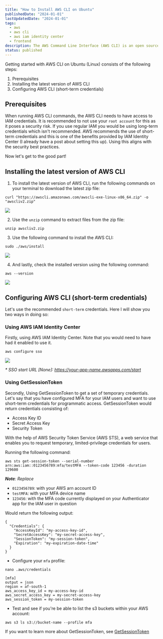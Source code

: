 ```yaml
---
title: "How to Install AWS CLI on Ubuntu"
publishedDate: "2024-01-01"
lastUpdatedDate: "2024-01-01"
tags:
  - aws
  - aws cli
  - aws iam identity center
  - frontend
description: The AWS Command Line Interface (AWS CLI) is an open source tool that enables you to interact with AWS services using commands via your terminal. It provides direct access to the public APIs of AWS services.
status: published
---
```


Getting started with AWS CLI on Ubuntu (Linux) consists of the following steps:

1. Prerequisites
2. Installing the latest version of AWS CLI
3. Configuring AWS CLI (short-term credentials)

## Prerequisites

When running AWS CLI commands, the AWS CLI needs to have access to IAM credentials. It is recommended to not use your `root account` for this as it poses a security risk. If you use regular IAM you would be using long-term credentials which isn't recommended. AWS recommends the use of short-term credentials and this is one of the benefits provided by IAM Identity Center (I already have a post about setting this up). Using this aligns with the security best practices.

Now let's get to the good part!

## Installing the latest version of AWS CLI

1. To install the latest version of AWS CLI, run the following commands on your terminal to download the latest zip file:

```shell
curl "https://awscli.amazonaws.com/awscli-exe-linux-x86_64.zip" -o "awscliv2.zip"
```

<img src="https://website-2023-bucket.s3.af-south-1.amazonaws.com/posts/how-to-install-aws-cli-on-ubuntu/Download+Zip.png" />

2. Use the `unzip` command to extract files from the zip file:

```shell
unzip awscliv2.zip
```

3. Use the following command to install the AWS CLI:

```shell
sudo ./aws/install
```

<img src="https://website-2023-bucket.s3.af-south-1.amazonaws.com/posts/how-to-install-aws-cli-on-ubuntu/Install+CLI.png" />

4. And lastly, check the installed version using the following command:

```shell
aws --version
```

<img src="https://website-2023-bucket.s3.af-south-1.amazonaws.com/posts/how-to-install-aws-cli-on-ubuntu/CLI+Version.png" />

## Configuring AWS CLI (short-term credentials)

Let's use the recommended `short-term` credentials. Here I will show you two ways in doing so:

### Using AWS IAM Identity Center

Firstly, using AWS IAM Identity Center. Note that you would need to have had it enabled to use it.

```shell
aws configure sso
```

<img src="https://website-2023-bucket.s3.af-south-1.amazonaws.com/posts/how-to-install-aws-cli-on-ubuntu/AWS+configure+sso.png" />

_\* SSO start URL [None]: https://your-app-name.awsapps.com/start_

### Using GetSessionToken

Secondly, Using GetSessionToken to get a set of temporary credentials. Let's say that you have configured MFA for your IAM users and want to use short-term credentials for programmatic access. GetSessionToken would return credentials consisting of:

- Access Key ID
- Secret Access Key
- Security Token

With the help of AWS Security Token Service (AWS STS), a web service that enables you to request temporary, limited-privilege credentials for users.

Running the following command:

```shell
aws sts get-session-token --serial-number arn:aws:iam::0123456789:mfa/testMFA --token-code 123456 -duration 129600
```

_**Note**: Replace_

- `0123456789`: with your AWS arn account ID
- `testMFA`: with your MFA device name
- `123456`: with the MFA code currently displayed on your Authenticator app for the IAM user in question

Would return the following output:

```shell
{
  "Credentials": {
    "AccessKeyId": "my-access-key-id",
    "SecretAccessKey": "my-secret-access-key",
    "SessionToken": "my-session-token",
    "Expiration": "my-expiration-date-time"
  }
}
```

- Configure your `mfa` profile:

```shell
nano .aws/credentials
```

```shell
[mfa]
output = json
region = af-south-1
aws_access_key_id = my-access-key-id
aws_secret_access_key = my-secret-access-key
aws_session_token = my-session-token
```

- Test and see if you're be able to list the s3 buckets within your AWS account:

```shell
aws s3 ls s3://bucket-name --profile mfa
```

If you want to learn more about GetSessionToken, see [GetSessionToken](https://docs.aws.amazon.com/STS/latest/APIReference/API_GetSessionToken.html)
